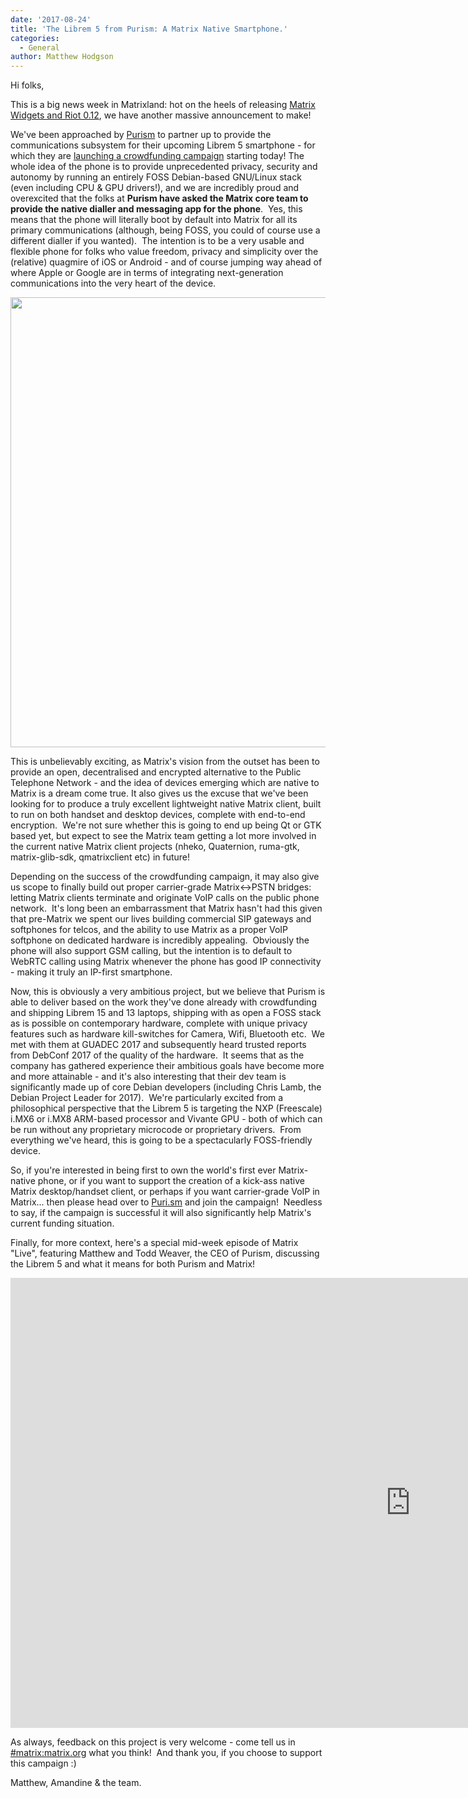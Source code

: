 ```yaml
---
date: '2017-08-24'
title: 'The Librem 5 from Purism: A Matrix Native Smartphone.'
categories:
  - General
author: Matthew Hodgson
---
```


Hi folks,

This is a big news week in Matrixland: hot on the heels of releasing <a href="https://matrix.org/blog/2017/08/23/introducing-matrix-widgets/">Matrix Widgets and Riot 0.12</a>, we have another massive announcement to make!

We've been approached by <a href="https://puri.sm">Purism</a> to partner up to provide the communications subsystem for their upcoming Librem 5 smartphone - for which they are <a href="https://puri.sm/shop/librem-5/">launching a crowdfunding campaign</a> starting today! The whole idea of the phone is to provide unprecedented privacy, security and autonomy by running an entirely FOSS Debian-based GNU/Linux stack (even including CPU &amp; GPU drivers!), and we are incredibly proud and overexcited that the folks at <strong>Purism have asked the Matrix core team to provide the native dialler and messaging app for the phone</strong>.  Yes, this means that the phone will literally boot by default into Matrix for all its primary communications (although, being FOSS, you could of course use a different dialler if you wanted).  The intention is to be a very usable and flexible phone for folks who value freedom, privacy and simplicity over the (relative) quagmire of iOS or Android - and of course jumping way ahead of where Apple or Google are in terms of integrating next-generation communications into the very heart of the device.

<a href="https://puri.sm/shop/librem-5/"><img class="aligncenter size-full wp-image-2756" src="https://matrix.org/blog/wp-content/uploads/2017/08/purism5.png" alt="" width="1100" height="720" /></a>

This is unbelievably exciting, as Matrix's vision from the outset has been to provide an open, decentralised and encrypted alternative to the Public Telephone Network - and the idea of devices emerging which are native to Matrix is a dream come true. It also gives us the excuse that we've been looking for to produce a truly excellent lightweight native Matrix client, built to run on both handset and desktop devices, complete with end-to-end encryption.  We're not sure whether this is going to end up being Qt or GTK based yet, but expect to see the Matrix team getting a lot more involved in the current native Matrix client projects (nheko, Quaternion, ruma-gtk, matrix-glib-sdk, qmatrixclient etc) in future!

Depending on the success of the crowdfunding campaign, it may also give us scope to finally build out proper carrier-grade Matrix&lt;-&gt;PSTN bridges: letting Matrix clients terminate and originate VoIP calls on the public phone network.  It's long been an embarrassment that Matrix hasn't had this given that pre-Matrix we spent our lives building commercial SIP gateways and softphones for telcos, and the ability to use Matrix as a proper VoIP softphone on dedicated hardware is incredibly appealing.  Obviously the phone will also support GSM calling, but the intention is to default to WebRTC calling using Matrix whenever the phone has good IP connectivity - making it truly an IP-first smartphone.

Now, this is obviously a very ambitious project, but we believe that Purism is able to deliver based on the work they've done already with crowdfunding and shipping Librem 15 and 13 laptops, shipping with as open a FOSS stack as is possible on contemporary hardware, complete with unique privacy features such as hardware kill-switches for Camera, Wifi, Bluetooth etc.  We met with them at GUADEC 2017 and subsequently heard trusted reports from DebConf 2017 of the quality of the hardware.  It seems that as the company has gathered experience their ambitious goals have become more and more attainable - and it's also interesting that their dev team is significantly made up of core Debian developers (including Chris Lamb, the Debian Project Leader for 2017).  We're particularly excited from a philosophical perspective that the Librem 5 is targeting the NXP (Freescale) i.MX6 or i.MX8 ARM-based processor and Vivante GPU - both of which can be run without any proprietary microcode or proprietary drivers.  From everything we've heard, this is going to be a spectacularly FOSS-friendly device.

So, if you're interested in being first to own the world's first ever Matrix-native phone, or if you want to support the creation of a kick-ass native Matrix desktop/handset client, or perhaps if you want carrier-grade VoIP in Matrix... then please head over to <a href="https://puri.sm">Puri.sm</a> and join the campaign!  Needless to say, if the campaign is successful it will also significantly help Matrix's current funding situation.

Finally, for more context, here's a special mid-week episode of Matrix "Live", featuring Matthew and Todd Weaver, the CEO of Purism, discussing the Librem 5 and what it means for both Purism and Matrix!

<div class="video-container"><iframe src="https://www.youtube.com/embed/hwFjWDAyG38" width="1280" height="720" frameBorder="0" allowFullScreen="allowfullscreen"></iframe></div>

As always, feedback on this project is very welcome - come tell us in <a href="https://matrix.to/#/#matrix:matrix.org">#matrix:matrix.org</a> what you think!  And thank you, if you choose to support this campaign :)

Matthew, Amandine &amp; the team.